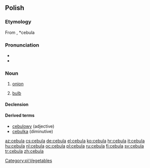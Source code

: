 {{also|cëbùla|čebula}}
==Polish==

===Etymology===
From {{proto|Slavic|cibula|lang=pl}}, *cebula

===Pronunciation===
* {{audio|Pl-cebula.ogg|audio}}
* {{IPA|[t͡sɛˈbula]|lang=pl}}

===Noun===
{{infl|pl|noun|g=f}}

# [[onion]]
# {{botany|lang=pl}} [[bulb]]

====Declension====
{{pl-decl-noun
|cebula|cebule
|cebuli|cebul
|cebuli|cebulom
|cebulę|cebule
|cebulą|cebulami
|cebuli|cebulach
|cebulo|cebule
}}

====Derived terms====
* [[cebulowy]] (adjective)
* [[cebulka]] (diminutive)

[[Category:pl:Vegetables]]

[[az:cebula]]
[[cs:cebula]]
[[de:cebula]]
[[el:cebula]]
[[ko:cebula]]
[[hr:cebula]]
[[it:cebula]]
[[hu:cebula]]
[[nl:cebula]]
[[oc:cebula]]
[[pl:cebula]]
[[ru:cebula]]
[[fi:cebula]]
[[sv:cebula]]
[[tr:cebula]]
[[zh:cebula]]